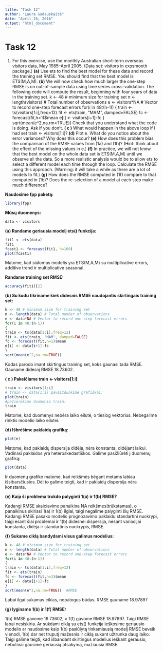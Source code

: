---
title: "Task 12"
author: "Laura Gudauskaitė"
date: "April 26, 2016"
output: "html_document"
---

Task 12
========================================================

1. For this exercise, use the monthly Australian short-term overseas visitors
data, May 1985–April 2005. (Data set: visitors in expsmooth
package.)
**(a)** Use ets to find the best model for these data and record the
training set RMSE. You should find that the best model is
ETS(M,A,M).
**(b)** We will now check how much larger the one-step RMSE is on
out-of-sample data using time series cross-validation. The following
code will compute the result, beginning with four years
of data in the training set.
k <- 48 # minimum size for training set
n <- length(visitors) # Total number of observations
e <- visitors*NA # Vector to record one-step forecast errors
for(i in 48:(n-1))
{
train <- ts(visitors[1:i],freq=12)
fit <- ets(train, "MAM", damped=FALSE)
fc <- forecast(fit,h=1)$mean
e[i] <- visitors[i+1]-fc
}
sqrt(mean(e^2,na.rm=TRUE))
Check that you understand what the code is doing. Ask if you
don’t.
**( c )** What would happen in the above loop if I had set
train <- visitors[1:i]?
**(d)** Plot e. What do you notice about the error variances? Why
does this occur?
**(e)** How does this problem bias the comparison of the RMSE values
from (1a) and (1b)? (Hint: think about the effect of the
missing values in e.)
**(f)** In practice, we will not know that the best model on the whole
data set is ETS(M,A,M) until we observe all the data. So a more
realistic analysis would be to allow ets to select a different
model each time through the loop. Calculate the RMSE using
this approach. (Warning: it will take a while as there are a lot
of models to fit.)
**(g)** How does the RMSE computed in (1f) compare to that computed
in (1b)? Does the re-selection of a model at each step
make much difference?

**Naudosime fpp paketą:**

```{r, message=FALSE}
library(fpp)
```

**Mūsų duomenys:**

```{r}
data <- visitors
```

**(a) Randame geriausia modelį ets() funkcija:**

```{r}
fit1 <- ets(data)
fit1
fcast1 <- forecast(fit1, h=100)
plot(fcast1)
```

Matome, kad siūlomas modelis yra ETS(M,A,M) su multiplicative errors, additive trend ir multiplicative seasonal.

**Randame training set RMSE:**

```{r}
accuracy(fit1)[2]
```

**(b) Su kodu tikriname kiek didesnis RMSE naudojantis skirtingais training set:**

```{r}
k <- 48 # minimum size for training set
n <- length(data) # Total number of observations
e <- data*NA # Vector to record one-step forecast errors
for(i in 48:(n-1))
{
train <- ts(data[1:i],freq=12)
fit <- ets(train, "MAM", damped=FALSE)
fc <- forecast(fit,h=1)$mean
e[i] <- data[i+1]-fc
}
sqrt(mean(e^2,na.rm=TRUE))
```

Kodas parodo imant skirtingus training set, koks gaunasi tada RMSE. Gauname didesnį RMSE 18.73602.

**( c ) Pakeičiame train <- visitors[1:i]**

```{r}
train <- visitors[1:i]
# train <- data[1:i] pavaizduokime grafiškai:
plot(train)
#pažiūrėkime duomenis train:
train
```

Matome, kad duomenys nebėra laiko eilutė, o tiesiog vektorius. Nebegalime rinktis modelio laiko eilutei.

**(d) Išbrėšime paklaidų grafiką:**

```{r}
plot(e)
```

Matome, kad paklaidų dispersija didėja, nėra konstanta, didėjant laikui. Vadinasi paklaidos yra heteroskedastiškos. Galime pasižiūrėti į duomenų grafiką:

```{r}
plot(data)
```

Ir duomenų grafike matome, kad reikšmės bėgant metams labiau išsibarsčiusios. Dėl to galime teigti, kad ir paklaidų dispersija nėra konstanta.

**(e) Kaip ši problema trukdo palyginti 1(a) ir 1(b) RMSE?**

Kadangi RMSE skaiciavime panaikina NA reikšmes(trūkstamas), o panaikinus skiriasi 1(a) ir 1(b) ilgiai, taigi negalime palyginti šių RMSE. Kadangi RMSE pasako modelio prognozavimo paklaidu standartini nuokrypi, taigi esant šiai problemai ir 1(b) didesnei dispersija, nesant variacijai konstanta, didėja ir standartinis nuokrypis, RMSE. 

**(f) Sukame ciklą bandydami visus galimus modelius:**

```{r}
k <- 48 # minimum size for training set
n <- length(data) # Total number of observations
e <- data*NA # Vector to record one-step forecast errors
for(i in 48:(n-1))
{
train <- ts(data[1:i],freq=12)
fit <- ets(train)  
fc <- forecast(fit,h=1)$mean
e[i] <- data[i+1]-fc
}
sqrt(mean(e^2,na.rm=TRUE))  #RMSE

```

Labai ilgai sukamas ciklas, nepatogus būdas. RMSE gauname 18.97897

**(g) lyginame 1(b) ir 1(f) RMSE:**

1(b) RMSE gavome 18.73602, o 1(f) gavome RMSE 18.97897. Taigi RMSE labai nesiskiria. Ar sukdami ciklą su ets() funkcija ieškosime geriausio modelio ar naudosime kaip 1(b) pasiūlytą tinkamiausią modelį RMSE beveik vienodi, 1(b) dar net truputį mažesnis ir ciklą sukant užtrunka daug laiko. Taigi galime teigti, kad išbandant skirtingus modelius ieškant gerausio, nebutinai gausime geriausią atsakymą, mažiausia RMSE.
